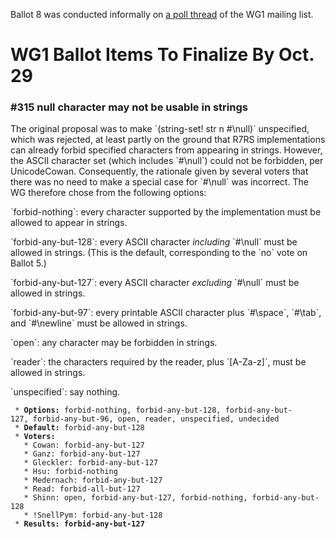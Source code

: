 Ballot 8 was conducted informally on [[https://groups.google.com/forum/?fromgroups=#!topic/scheme-reports-wg1/-Z65vUeerPk|a poll thread]] of the WG1 mailing list.

= WG1 Ballot Items To Finalize By Oct. 29 =

=== #315 null character may not be usable in strings ===

The original proposal was to make `(string-set! str n #\null)` unspecified, which was rejected, at least partly on the ground that R7RS implementations can already forbid specified characters from appearing in strings.  However, the ASCII character set (which includes `#\null`) could not be forbidden, per UnicodeCowan.  Consequently, the rationale given by several voters that there was no need to make a special case for `#\null` was incorrect.  The WG therefore chose from the following options:

`forbid-nothing`: every character supported by the implementation must be allowed to appear in strings.

`forbid-any-but-128`: every ASCII character ''including'' `#\null` must be allowed in strings.  (This is the default, corresponding to the `no` vote on Ballot 5.)

`forbid-any-but-127`: every ASCII character ''excluding'' `#\null` must be allowed in strings.

`forbid-any-but-97`: every printable ASCII character plus `#\space`, `#\tab`, and `#\newline` must be allowed in strings.

`open`: any character may be forbidden in strings.

`reader`: the characters required by the reader, plus `[A-Za-z]`, must be allowed in strings.

`unspecified`: say nothing.


  * '''Options:''' forbid-nothing, forbid-any-but-128, forbid-any-but-127, forbid-any-but-96, open, reader, unspecified, undecided
  * '''Default:''' forbid-any-but-128
  * '''Voters:''' 
    * Cowan: forbid-any-but-127
    * Ganz: forbid-any-but-127
    * Gleckler: forbid-any-but-127
    * Hsu: forbid-nothing
    * Medernach: forbid-any-but-127
    * Read: forbid-all-but-127
    * Shinn: open, forbid-any-but-127, forbid-nothing, forbid-any-but-128
    * !SnellPym: forbid-any-but-128
  * '''Results:''' '''forbid-any-but-127'''